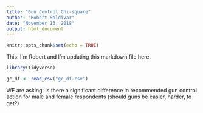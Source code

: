 ```yaml
---
title: "Gun Control Chi-square"
author: "Robert Saldivar"
date: "November 13, 2018"
output: html_document
---
```


```r
knitr::opts_chunk$set(echo = TRUE)
```

This: I'm Robert and I'm updating this markdown file here.

```r
library(tidyverse)

gc_df <- read_csv("gc_df.csv")
```


WE are asking: Is there a significant difference in recommended gun control action for male and female respondents (should guns be easier, harder, to get?)